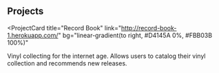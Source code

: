 ## Projects

<ProjectCard
  title="Record Book"
  link="http://record-book-1.herokuapp.com/"
  bg="linear-gradient(to right, #D4145A 0%, #FBB03B 100%)"
>
  Vinyl collecting for the internet age. Allows users to catalog their vinyl
  collection and recommends new releases.
</ProjectCard>

